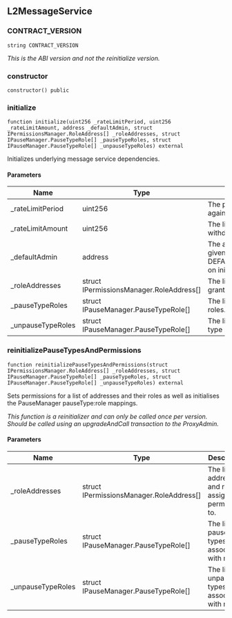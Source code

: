 ## L2MessageService

### CONTRACT_VERSION

```solidity
string CONTRACT_VERSION
```

_This is the ABI version and not the reinitialize version._

### constructor

```solidity
constructor() public
```

### initialize

```solidity
function initialize(uint256 _rateLimitPeriod, uint256 _rateLimitAmount, address _defaultAdmin, struct IPermissionsManager.RoleAddress[] _roleAddresses, struct IPauseManager.PauseTypeRole[] _pauseTypeRoles, struct IPauseManager.PauseTypeRole[] _unpauseTypeRoles) external
```

Initializes underlying message service dependencies.

#### Parameters

| Name | Type | Description |
| ---- | ---- | ----------- |
| _rateLimitPeriod | uint256 | The period to rate limit against. |
| _rateLimitAmount | uint256 | The limit allowed for withdrawing the period. |
| _defaultAdmin | address | The account to be given DEFAULT_ADMIN_ROLE on initialization. |
| _roleAddresses | struct IPermissionsManager.RoleAddress[] | The list of addresses to grant roles to. |
| _pauseTypeRoles | struct IPauseManager.PauseTypeRole[] | The list of pause type roles. |
| _unpauseTypeRoles | struct IPauseManager.PauseTypeRole[] | The list of unpause type roles. |

### reinitializePauseTypesAndPermissions

```solidity
function reinitializePauseTypesAndPermissions(struct IPermissionsManager.RoleAddress[] _roleAddresses, struct IPauseManager.PauseTypeRole[] _pauseTypeRoles, struct IPauseManager.PauseTypeRole[] _unpauseTypeRoles) external
```

Sets permissions for a list of addresses and their roles as well as initialises the PauseManager pauseType:role mappings.

_This function is a reinitializer and can only be called once per version. Should be called using an upgradeAndCall transaction to the ProxyAdmin._

#### Parameters

| Name | Type | Description |
| ---- | ---- | ----------- |
| _roleAddresses | struct IPermissionsManager.RoleAddress[] | The list of addresses and roles to assign permissions to. |
| _pauseTypeRoles | struct IPauseManager.PauseTypeRole[] | The list of pause types to associate with roles. |
| _unpauseTypeRoles | struct IPauseManager.PauseTypeRole[] | The list of unpause types to associate with roles. |

